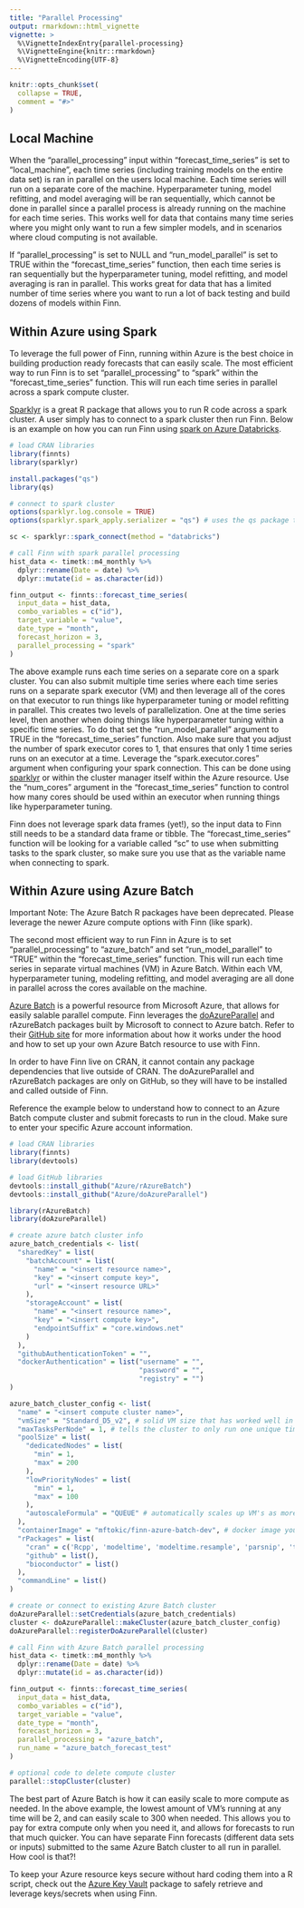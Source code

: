 ---
title: "Parallel Processing"
output: rmarkdown::html_vignette
vignette: >
  %\VignetteIndexEntry{parallel-processing}
  %\VignetteEngine{knitr::rmarkdown}
  %\VignetteEncoding{UTF-8}
---

```{r, include = FALSE}
knitr::opts_chunk$set(
  collapse = TRUE,
  comment = "#>"
)
```

## Local Machine

When the "parallel_processing" input within "forecast_time_series" is set to "local_machine", each time series (including training models on the entire data set) is ran in parallel on the users local machine. Each time series will run on a separate core of the machine. Hyperparameter tuning, model refitting, and model averaging will be ran sequentially, which cannot be done in parallel since a parallel process is already running on the machine for each time series. This works well for data that contains many time series where you might only want to run a few simpler models, and in scenarios where cloud computing is not available. 

If "parallel_processing" is set to NULL and "run_model_parallel" is set to TRUE within the "forecast_time_series" function, then each time series is ran sequentially but the hyperparameter tuning, model refitting, and model averaging is ran in parallel. This works great for data that has a limited number of time series where you want to run a lot of back testing and build dozens of models within Finn. 

## Within Azure using Spark

To leverage the full power of Finn, running within Azure is the best choice in building production ready forecasts that can easily scale. The most efficient way to run Finn is to set "parallel_processing" to "spark" within the "forecast_time_series" function. This will run each time series in parallel across a spark compute cluster. 

[Sparklyr](https://spark.rstudio.com/) is a great R package that allows you to run R code across a spark cluster. A user simply has to connect to a spark cluster then run Finn. Below is an example on how you can run Finn using [spark on Azure Databricks](https://docs.microsoft.com/en-us/azure/databricks/spark/latest/sparkr/sparklyr). 

```{r, message = FALSE, eval = FALSE}
# load CRAN libraries
library(finnts)
library(sparklyr)

install.packages("qs")
library(qs)

# connect to spark cluster
options(sparklyr.log.console = TRUE)
options(sparklyr.spark_apply.serializer = "qs") # uses the qs package to improve data serialization before sending to spark cluster

sc <- sparklyr::spark_connect(method = "databricks")

# call Finn with spark parallel processing
hist_data <- timetk::m4_monthly %>%
  dplyr::rename(Date = date) %>%
  dplyr::mutate(id = as.character(id))

finn_output <- finnts::forecast_time_series(
  input_data = hist_data,
  combo_variables = c("id"),
  target_variable = "value",
  date_type = "month",
  forecast_horizon = 3, 
  parallel_processing = "spark"
)
```

The above example runs each time series on a separate core on a spark cluster. You can also submit multiple time series where each time series runs on a separate spark executor (VM) and then leverage all of the cores on that executor to run things like hyperparameter tuning or model refitting in parallel. This creates two levels of parallelization. One at the time series level, then another when doing things like hyperparameter tuning within a specific time series. To do that set the "run_model_parallel" argument to TRUE in the "forecast_time_series" function. Also make sure that you adjust the number of spark executor cores to 1, that ensures that only 1 time series runs on an executor at a time. Leverage the "spark.executor.cores" argument when configuring your spark connection. This can be done using [sparklyr](https://spark.rstudio.com/guides/connections#:~:text=In%20sparklyr%2C%20Spark%20properties%20can%20be%20set%20by,customized%20as%20shown%20in%20the%20example%20code%20below.) or within the cluster manager itself within the Azure resource. Use the "num_cores" argument in the "forecast_time_series" function to control how many cores should be used within an executor when running things like hyperparameter tuning. 

Finn does not leverage spark data frames (yet!), so the input data to Finn still needs to be a standard data frame or tibble. The "forecast_time_series" function will be looking for a variable called "sc" to use when submitting tasks to the spark cluster, so make sure you use that as the variable name when connecting to spark.

## Within Azure using Azure Batch

Important Note: The Azure Batch R packages have been deprecated. Please leverage the newer Azure compute options with Finn (like spark). 

The second most efficient way to run Finn in Azure is to set "parallel_processing" to "azure_batch" and set "run_model_parallel" to "TRUE" within the "forecast_time_series" function. This will run each time series in separate virtual machines (VM) in Azure Batch. Within each VM, hyperparameter tuning, modeling refitting, and model averaging are all done in parallel across the cores available on the machine. 

[Azure Batch](https://azure.microsoft.com/en-us/products/batch/#overview) is a powerful resource from Microsoft Azure, that allows for easily salable parallel compute. Finn leverages the [doAzureParallel](https://github.com/Azure/doAzureParallel) and rAzureBatch packages built by Microsoft to connect to Azure batch. Refer to their [GitHub site](https://github.com/Azure/doAzureParallel) for more information about how it works under the hood and how to set up your own Azure Batch resource to use with Finn. 

In order to have Finn live on CRAN, it cannot contain any package dependencies that live outside of CRAN. The doAzureParallel and rAzureBatch packages are only on GitHub, so they will have to be installed and called outside of Finn. 

Reference the example below to understand how to connect to an Azure Batch compute cluster and submit forecasts to run in the cloud. Make sure to enter your specific Azure account information. 

```{r, message = FALSE, eval = FALSE}
# load CRAN libraries
library(finnts)
library(devtools)

# load GitHub libraries
devtools::install_github("Azure/rAzureBatch")
devtools::install_github("Azure/doAzureParallel")

library(rAzureBatch)
library(doAzureParallel)

# create azure batch cluster info
azure_batch_credentials <- list(
  "sharedKey" = list(
    "batchAccount" = list(
      "name" = "<insert resource name>",
      "key" = "<insert compute key>",
      "url" = "<insert resource URL>"
    ),
    "storageAccount" = list(
      "name" = "<insert resource name>",
      "key" = "<insert compute key>",
      "endpointSuffix" = "core.windows.net"
    )
  ),
  "githubAuthenticationToken" = "",
  "dockerAuthentication" = list("username" = "",
                                "password" = "",
                                "registry" = "")
)

azure_batch_cluster_config <- list(
  "name" = "<insert compute cluster name>",
  "vmSize" = "Standard_D5_v2", # solid VM size that has worked well in the past with Finn forecasts
  "maxTasksPerNode" = 1, # tells the cluster to only run one unique time series for each VM. That enables us to then run another layer of parallel processing within the VM
  "poolSize" = list(
    "dedicatedNodes" = list(
      "min" = 1,
      "max" = 200
    ),
    "lowPriorityNodes" = list(
      "min" = 1,
      "max" = 100
    ),
    "autoscaleFormula" = "QUEUE" # automatically scales up VM's as more jobs get sent to the cluster. 
  ),
  "containerImage" = "mftokic/finn-azure-batch-dev", # docker image you can use that automatically downloads software needed for Finn to run in cloud
  "rPackages" = list(
    "cran" = c('Rcpp', 'modeltime', 'modeltime.resample', 'parsnip', 'tune', 'recipes', 'rsample', 'workflows', 'dials', 'lubridate', 'rules', 'Cubist', 'earth', 'kernlab', 'doParallel', 'dplyr', 'tibble', 'tidyr', 'purrr', 'stringr', 'prophet', 'glmnet', 'gtools'), # finnts package dependencies
    "github" = list(),
    "bioconductor" = list()
  ),
  "commandLine" = list()
)

# create or connect to existing Azure Batch cluster
doAzureParallel::setCredentials(azure_batch_credentials)
cluster <- doAzureParallel::makeCluster(azure_batch_cluster_config)
doAzureParallel::registerDoAzureParallel(cluster)

# call Finn with Azure Batch parallel processing
hist_data <- timetk::m4_monthly %>%
  dplyr::rename(Date = date) %>%
  dplyr::mutate(id = as.character(id))

finn_output <- finnts::forecast_time_series(
  input_data = hist_data,
  combo_variables = c("id"),
  target_variable = "value",
  date_type = "month",
  forecast_horizon = 3, 
  parallel_processing = "azure_batch", 
  run_name = "azure_batch_forecast_test"
)

# optional code to delete compute cluster
parallel::stopCluster(cluster)
```

The best part of Azure Batch is how it can easily scale to more compute as needed. In the above example, the lowest amount of VM's running at any time will be 2, and can easily scale to 300 when needed. This allows you to pay for extra compute only when you need it, and allows for forecasts to run that much quicker. You can have separate Finn forecasts (different data sets or inputs) submitted to the same Azure Batch cluster to all run in parallel. How cool is that?!

To keep your Azure resource keys secure without hard coding them into a R script, check out the [Azure Key Vault](https://github.com/Azure/AzureKeyVault) package to safely retrieve and leverage keys/secrets when using Finn. 